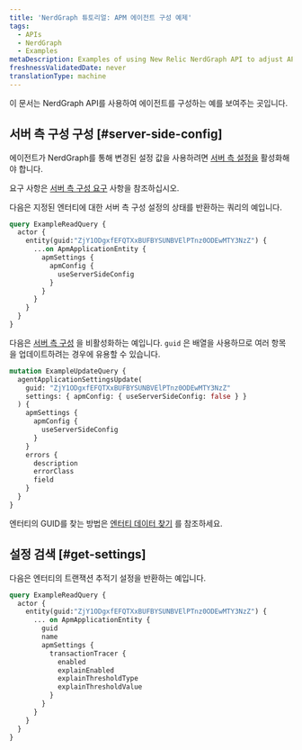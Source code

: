 ```yaml
---
title: 'NerdGraph 튜토리얼: APM 에이전트 구성 예제'
tags:
  - APIs
  - NerdGraph
  - Examples
metaDescription: Examples of using New Relic NerdGraph API to adjust APM
freshnessValidatedDate: never
translationType: machine
---
```


이 문서는 NerdGraph API를 사용하여 <InlinePopover type="apm"/>에이전트를 구성하는 예를 보여주는 곳입니다.

## 서버 측 구성 구성 [#server-side-config]

<InlinePopover type="apm"/>에이전트가 NerdGraph를 통해 변경된 설정 값을 사용하려면 [서버 측 설정을](/docs/apm/agents/manage-apm-agents/configuration/server-side-agent-configuration#requirements) 활성화해야 합니다.

요구 사항은 [서버 측 구성 요구](/docs/apm/agents/manage-apm-agents/configuration/server-side-agent-configuration#requirements) 사항을 참조하십시오.

다음은 지정된 엔터티에 대한 서버 측 구성 설정의 상태를 반환하는 쿼리의 예입니다.

```graphql
query ExampleReadQuery {
  actor {
    entity(guid:"ZjY1ODgxfEFQTXxBUFBYSUNBVElPTnz0ODEwMTY3NzZ") {
      ...on ApmApplicationEntity {
        apmSettings {
          apmConfig {
            useServerSideConfig
          }
        }
      }
    }
  }
}
```

다음은 [서버 측 구성](/docs/apm/agents/manage-apm-agents/configuration/server-side-agent-configuration) 을 비활성화하는 예입니다. `guid` 은 배열을 사용하므로 여러 항목을 업데이트하려는 경우에 유용할 수 있습니다.

```graphql
mutation ExampleUpdateQuery {
  agentApplicationSettingsUpdate(
    guid: "ZjY1ODgxfEFQTXxBUFBYSUNBVElPTnz0ODEwMTY3NzZ"
    settings: { apmConfig: { useServerSideConfig: false } }
  ) {
    apmSettings {
      apmConfig {
        useServerSideConfig
      }
    }
    errors {
      description
      errorClass
      field
    }
  }
}
```

엔터티의 GUID를 찾는 방법은 [엔터티 데이터 찾기](/docs/new-relic-one/use-new-relic-one/core-concepts/what-entity-new-relic/#find) 를 참조하세요.

## 설정 검색 [#get-settings]

다음은 엔터티의 트랜잭션 추적기 설정을 반환하는 예입니다.

```graphql
query ExampleReadQuery {
  actor {
    entity(guid:"ZjY1ODgxfEFQTXxBUFBYSUNBVElPTnz0ODEwMTY3NzZ") {
      ... on ApmApplicationEntity {
        guid
        name
        apmSettings {
          transactionTracer {
            enabled
            explainEnabled
            explainThresholdType
            explainThresholdValue
          }
        }
      }
    }
  }
}
```